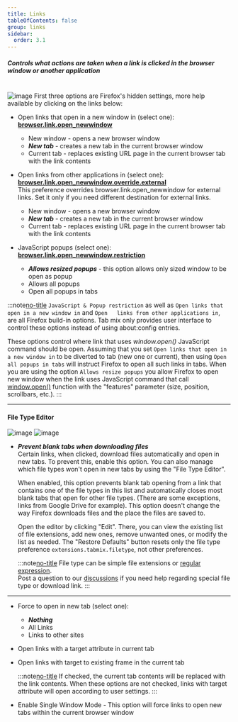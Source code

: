 ```yaml
---
title: Links
tableOfContents: false
group: links
sidebar:
  order: 3.1
---
```



##### Controls what actions are taken when a link is clicked in the browser window or another application

<br />

<Image class="help-img" src={linksImage} alt="image" />
First three options are Firefox's hidden settings, more help available by clicking on the links
below:

- Open links that open in a new window in (select one):
  [<b>browser.link.open_newwindow</b>][OPEN_NEWWINDOW]

  - New window - opens a new browser window
  - **_New tab_** - creates a new tab in the current browser window
  - Current tab - replaces existing URL page in the current browser tab with the link contents

- Open links from other applications in (select one):
  [<b>browser.link.open_newwindow.override.external</b>][OPEN_NEWWINDOW] <br /> This preference
  overrides browser.link.open_newwindow for external links. Set it only if you need different
  destination for external links.

  - New window - opens a new browser window
  - **_New tab_** - creates a new tab in the current browser window
  - Current tab - replaces existing URL page in the current browser tab with the link contents

- JavaScript popups (select one):
  [<b>browser.link.open_newwindow.restriction</b>](http://kb.mozillazine.org/Browser.link.open_newwindow.restriction)
  - **_Allows resized popups_** - this option allows only sized window to be open as popup
  - Allows all popups
  - Open all popups in tabs

:::note[no-title]
`JavaScript & Popup restriction` as well as `Open links that open in a new window in` and
`Open   links from other applications in`, are all Firefox build-in options. Tab mix only provides
user interface to control these options instead of using about\:config entries. <br />

These options control where link that uses _window.open()_ JavaScript command should be open.
Assuming that you set `Open links that open in a new window in` to be diverted to tab (new one or
current), then using `Open all popups in tabs` will instruct Firefox to open all such links in tabs.
When you are using the option `Allows resize popups` you allow Firefox to open new window when the
link uses JavaScript command that call
[window.open()](https://developer.mozilla.org/en-US/docs/Web/API/Window/open) function with the
"features" parameter (size, position, scrollbars, etc.).
:::

---

#### File Type Editor

<div class="relative float-none m-auto aspect-square w-[85%] max-w-[535px] sm:w-[65%] xl:float-right xl:ml-5 xl:w-[45%]">
  <Image class="img-shadow" src={fileTypeEditorBackImage} alt="image" />
  <Image
    class="img-shadow absolute top-[12%] right-[10%] w-[55%] max-w-[376px]"
    src={fileTypeEditorImage}
    alt="image"
  />
</div>

- **_Prevent blank tabs when downloading files_**<br />
  Certain links, when clicked, download files automatically and open in new tabs. To prevent this, enable this option. You can also manage which file types won't open in new tabs by using the "File Type Editor".

  When enabled, this option prevents blank tab opening from a link that contains one of the file types in this list and automatically closes most blank tabs that open for other file types. (There are some exceptions, links from Google Drive for example). This option doesn't change the way Firefox downloads files and the place the files are saved to.

  Open the editor by clicking "Edit". There, you can view the existing list of file extensions, add new ones, remove unwanted ones, or modify the list as needed. The "Restore Defaults" button resets only the file type preference `extensions.tabmix.filetype`, not other preferences.

  :::note[no-title]
  File type can be simple file extensions or
  [regular expression](http://en.wikipedia.org/wiki/Regular_expression). <br /> Post a question to our
  [discussions](https://github.com/onemen/TabMixPlus/discussions) if you need help regarding special
  file type or download link.
  :::

---

- Force to open in new tab (select one):

  - **_Nothing_**
  - All Links
  - Links to other sites

- Open links with a target attribute in current tab

- Open links with target to existing frame in the current tab

  :::note[no-title]
  If checked, the current tab contents will be replaced with the link contents. When these options
  are not checked, links with target attribute will open according to user settings.
  :::

- Enable Single Window Mode - This option will force links to open new tabs within the current
  browser window

[OPEN_NEWWINDOW]: http://kb.mozillazine.org/Browser.link.open_newwindow
[no-title]: #
